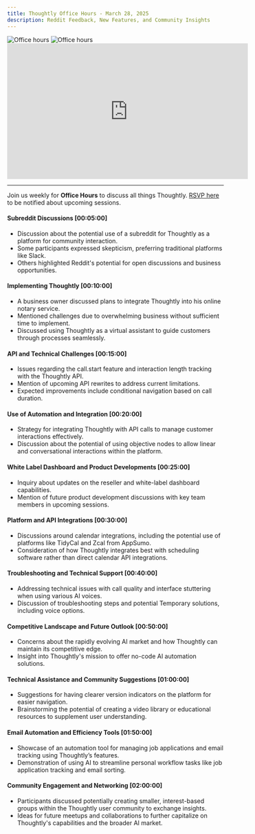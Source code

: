 ```yaml
---
title: Thoughtly Office Hours - March 28, 2025
description: Reddit Feedback, New Features, and Community Insights
---
```


<img className="block dark:hidden mb-8" src="/images/misc/office-hours-light.svg" alt="Office hours" />
<img className="hidden dark:block mb-8" src="/images/misc/office-hours-dark.svg" alt="Office hours" />

<Frame caption="Thoughtly Office Hours - March 24, 2024">
	<iframe width="560" height="315" src="https://drive.google.com/file/d/1LwROHH_5gdmsMU9DFCmU7E9HteWDB5EC/preview" title="Video player" frameborder="0" allow="accelerometer; autoplay; clipboard-write; encrypted-media; gyroscope; picture-in-picture; web-share" referrerpolicy="strict-origin-when-cross-origin" allowfullscreen></iframe>
</Frame>

---

Join us weekly for **Office Hours** to discuss all things Thoughtly. [RSVP here](https://thoughtly.com/office-hours) to be notified about upcoming sessions.

#### Subreddit Discussions [00:05:00]

- Discussion about the potential use of a subreddit for Thoughtly as a platform for community interaction.
- Some participants expressed skepticism, preferring traditional platforms like Slack.
- Others highlighted Reddit's potential for open discussions and business opportunities.

#### Implementing Thoughtly [00:10:00]

- A business owner discussed plans to integrate Thoughtly into his online notary service.
- Mentioned challenges due to overwhelming business without sufficient time to implement.
- Discussed using Thoughtly as a virtual assistant to guide customers through processes seamlessly.

#### API and Technical Challenges [00:15:00]

- Issues regarding the call.start feature and interaction length tracking with the Thoughtly API.
- Mention of upcoming API rewrites to address current limitations.
- Expected improvements include conditional navigation based on call duration.

#### Use of Automation and Integration [00:20:00]

- Strategy for integrating Thoughtly with API calls to manage customer interactions effectively.
- Discussion about the potential of using objective nodes to allow linear and conversational interactions within the platform.

#### White Label Dashboard and Product Developments [00:25:00]

- Inquiry about updates on the reseller and white-label dashboard capabilities.
- Mention of future product development discussions with key team members in upcoming sessions.

#### Platform and API Integrations [00:30:00]

- Discussions around calendar integrations, including the potential use of platforms like TidyCal and Zcal from AppSumo.
- Consideration of how Thoughtly integrates best with scheduling software rather than direct calendar API integrations.

#### Troubleshooting and Technical Support [00:40:00]

- Addressing technical issues with call quality and interface stuttering when using various AI voices.
- Discussion of troubleshooting steps and potential Temporary solutions, including voice options.

#### Competitive Landscape and Future Outlook [00:50:00]

- Concerns about the rapidly evolving AI market and how Thoughtly can maintain its competitive edge.
- Insight into Thoughtly's mission to offer no-code AI automation solutions.

#### Technical Assistance and Community Suggestions [01:00:00]

- Suggestions for having clearer version indicators on the platform for easier navigation.
- Brainstorming the potential of creating a video library or educational resources to supplement user understanding.

#### Email Automation and Efficiency Tools [01:50:00]

- Showcase of an automation tool for managing job applications and email tracking using Thoughtly’s features.
- Demonstration of using AI to streamline personal workflow tasks like job application tracking and email sorting.

#### Community Engagement and Networking [02:00:00]

- Participants discussed potentially creating smaller, interest-based groups within the Thoughtly user community to exchange insights.
- Ideas for future meetups and collaborations to further capitalize on Thoughtly's capabilities and the broader AI market.


<NextSection
    title="Get Started"
    icon="rocket"
    href="https://auth.thought.ly/signup"
    description="Sign up for a free account and start building your Voice Agent today ->"
/>

